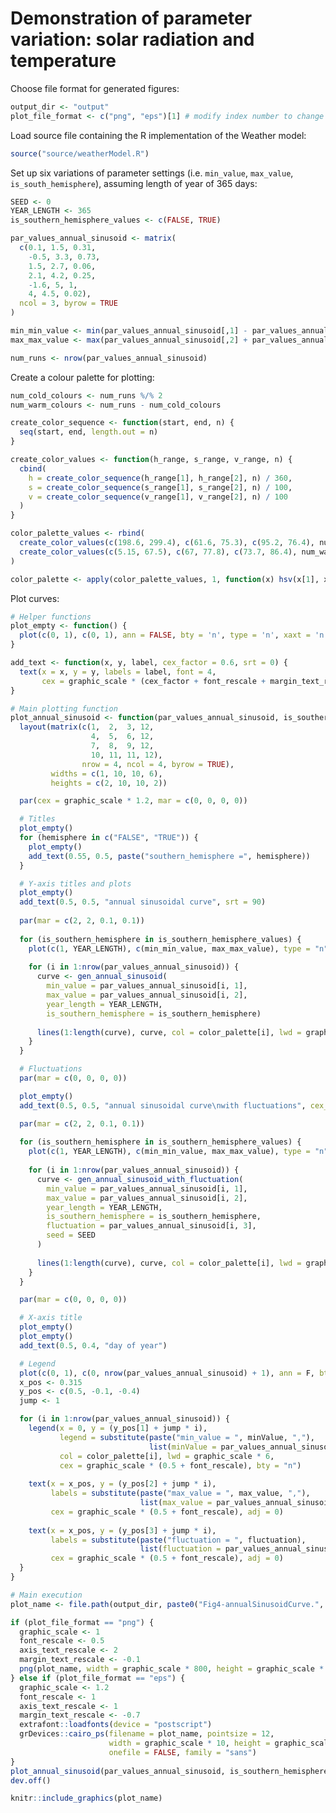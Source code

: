 # Demonstration of parameter variation: solar radiation and temperature

Choose file format for generated figures:

```r
output_dir <- "output"
plot_file_format <- c("png", "eps")[1] # modify index number to change format
```

Load source file containing the R implementation of the Weather model:

```r
source("source/weatherModel.R")
```

Set up six variations of parameter settings (i.e. `min_value`, `max_value`, `is_south_hemisphere`), assuming length of year of 365 days:

```r
SEED <- 0
YEAR_LENGTH <- 365
is_southern_hemisphere_values <- c(FALSE, TRUE)

par_values_annual_sinusoid <- matrix(
  c(0.1, 1.5, 0.31,
    -0.5, 3.3, 0.73,
    1.5, 2.7, 0.06,
    2.1, 4.2, 0.25,
    -1.6, 5, 1,
    4, 4.5, 0.02),
  ncol = 3, byrow = TRUE
)

min_min_value <- min(par_values_annual_sinusoid[,1] - par_values_annual_sinusoid[,3])
max_max_value <- max(par_values_annual_sinusoid[,2] + par_values_annual_sinusoid[,3])

num_runs <- nrow(par_values_annual_sinusoid)
```

Create a colour palette for plotting:

```r
num_cold_colours <- num_runs %/% 2
num_warm_colours <- num_runs - num_cold_colours

create_color_sequence <- function(start, end, n) {
  seq(start, end, length.out = n)
}

create_color_values <- function(h_range, s_range, v_range, n) {
  cbind(
    h = create_color_sequence(h_range[1], h_range[2], n) / 360,
    s = create_color_sequence(s_range[1], s_range[2], n) / 100,
    v = create_color_sequence(v_range[1], v_range[2], n) / 100
  )
}

color_palette_values <- rbind(
  create_color_values(c(198.6, 299.4), c(61.6, 75.3), c(95.2, 76.4), num_cold_colours),
  create_color_values(c(5.15, 67.5), c(67, 77.8), c(73.7, 86.4), num_warm_colours)
)

color_palette <- apply(color_palette_values, 1, function(x) hsv(x[1], x[2], x[3]))
```

Plot curves:

```r
# Helper functions
plot_empty <- function() {
  plot(c(0, 1), c(0, 1), ann = FALSE, bty = 'n', type = 'n', xaxt = 'n', yaxt = 'n')
}

add_text <- function(x, y, label, cex_factor = 0.6, srt = 0) {
  text(x = x, y = y, labels = label, font = 4, 
       cex = graphic_scale * (cex_factor + font_rescale + margin_text_rescale), srt = srt)
}

# Main plotting function
plot_annual_sinusoid <- function(par_values_annual_sinusoid, is_southern_hemisphere_values, min_min_value, max_max_value) {
  layout(matrix(c(1,  2,  3, 12,
                  4,  5,  6, 12,
                  7,  8,  9, 12,
                  10, 11, 11, 12),
                nrow = 4, ncol = 4, byrow = TRUE),
         widths = c(1, 10, 10, 6),
         heights = c(2, 10, 10, 2))

  par(cex = graphic_scale * 1.2, mar = c(0, 0, 0, 0))

  # Titles
  plot_empty()
  for (hemisphere in c("FALSE", "TRUE")) {
    plot_empty()
    add_text(0.55, 0.5, paste("southern_hemisphere =", hemisphere))
  }

  # Y-axis titles and plots
  plot_empty()
  add_text(0.5, 0.5, "annual sinusoidal curve", srt = 90)
  
  par(mar = c(2, 2, 0.1, 0.1))
  
  for (is_southern_hemisphere in is_southern_hemisphere_values) {
    plot(c(1, YEAR_LENGTH), c(min_min_value, max_max_value), type = "n", xlab = "", ylab = "")
    
    for (i in 1:nrow(par_values_annual_sinusoid)) {
      curve <- gen_annual_sinusoid(
        min_value = par_values_annual_sinusoid[i, 1],
        max_value = par_values_annual_sinusoid[i, 2],
        year_length = YEAR_LENGTH,
        is_southern_hemisphere = is_southern_hemisphere)
      
      lines(1:length(curve), curve, col = color_palette[i], lwd = graphic_scale * 3)
    }
  }

  # Fluctuations
  par(mar = c(0, 0, 0, 0))

  plot_empty()
  add_text(0.5, 0.5, "annual sinusoidal curve\nwith fluctuations", cex_factor = 0.5, srt = 90)

  par(mar = c(2, 2, 0.1, 0.1))
  
  for (is_southern_hemisphere in is_southern_hemisphere_values) {
    plot(c(1, YEAR_LENGTH), c(min_min_value, max_max_value), type = "n", xlab = "", ylab = "")
    
    for (i in 1:nrow(par_values_annual_sinusoid)) {
      curve <- gen_annual_sinusoid_with_fluctuation(
        min_value = par_values_annual_sinusoid[i, 1],
        max_value = par_values_annual_sinusoid[i, 2],
        year_length = YEAR_LENGTH,
        is_southern_hemisphere = is_southern_hemisphere,
        fluctuation = par_values_annual_sinusoid[i, 3],
        seed = SEED
      )
      
      lines(1:length(curve), curve, col = color_palette[i], lwd = graphic_scale * 1)
    }
  }

  par(mar = c(0, 0, 0, 0))

  # X-axis title
  plot_empty()
  plot_empty()
  add_text(0.5, 0.4, "day of year")

  # Legend
  plot(c(0, 1), c(0, nrow(par_values_annual_sinusoid) + 1), ann = F, bty = 'n', type = 'n', xaxt = 'n', yaxt = 'n')
  x_pos <- 0.315
  y_pos <- c(0.5, -0.1, -0.4)
  jump <- 1

  for (i in 1:nrow(par_values_annual_sinusoid)) {
    legend(x = 0, y = (y_pos[1] + jump * i),
           legend = substitute(paste("min_value = ", minValue, ","),
                               list(minValue = par_values_annual_sinusoid[i, 1])),
           col = color_palette[i], lwd = graphic_scale * 6,
           cex = graphic_scale * (0.5 + font_rescale), bty = "n")
    
    text(x = x_pos, y = (y_pos[2] + jump * i),
         labels = substitute(paste("max_value = ", max_value, ","),
                             list(max_value = par_values_annual_sinusoid[i, 2])),
         cex = graphic_scale * (0.5 + font_rescale), adj = 0)
    
    text(x = x_pos, y = (y_pos[3] + jump * i),
         labels = substitute(paste("fluctuation = ", fluctuation),
                             list(fluctuation = par_values_annual_sinusoid[i, 3])),
         cex = graphic_scale * (0.5 + font_rescale), adj = 0)
  }
}

# Main execution
plot_name <- file.path(output_dir, paste0("Fig4-annualSinusoidCurve.", plot_file_format))

if (plot_file_format == "png") {
  graphic_scale <- 1
  font_rescale <- 0.5
  axis_text_rescale <- 2
  margin_text_rescale <- -0.1
  png(plot_name, width = graphic_scale * 800, height = graphic_scale * 400)
} else if (plot_file_format == "eps") {
  graphic_scale <- 1.2
  font_rescale <- 1
  axis_text_rescale <- 1
  margin_text_rescale <- -0.7
  extrafont::loadfonts(device = "postscript")
  grDevices::cairo_ps(filename = plot_name, pointsize = 12,
                      width = graphic_scale * 10, height = graphic_scale * 6,
                      onefile = FALSE, family = "sans")
}
plot_annual_sinusoid(par_values_annual_sinusoid, is_southern_hemisphere_values, min_min_value, max_max_value)
dev.off()
```

```r
knitr::include_graphics(plot_name)
```
